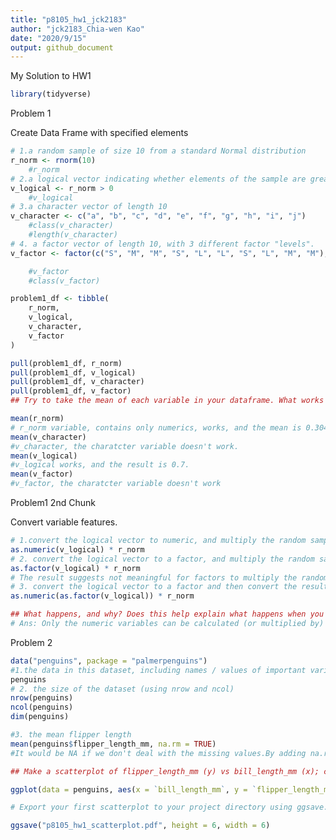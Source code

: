 ```yaml
---
title: "p8105_hw1_jck2183"
author: "jck2183_Chia-wen Kao"
date: "2020/9/15"
output: github_document
---
```

My Solution to HW1
```r
library(tidyverse)
```
Problem 1

Create Data Frame with specified elements

```r
# 1.a random sample of size 10 from a standard Normal distribution
r_norm <- rnorm(10)
    #r_norm
# 2.a logical vector indicating whether elements of the sample are greater than 0
v_logical <- r_norm > 0
    #v_logical
# 3.a character vector of length 10
v_character <- c("a", "b", "c", "d", "e", "f", "g", "h", "i", "j")
    #class(v_character)
    #length(v_character)
# 4. a factor vector of length 10, with 3 different factor "levels".
v_factor <- factor(c("S", "M", "M", "S", "L", "L", "S", "L", "M", "M"), levels = c("S", "M", "L"))

    #v_factor
    #class(v_factor)

problem1_df <- tibble(
    r_norm, 
    v_logical,
    v_character, 
    v_factor
)

pull(problem1_df, r_norm)
pull(problem1_df, v_logical)
pull(problem1_df, v_character)
pull(problem1_df, v_factor)
## Try to take the mean of each variable in your dataframe. What works and what doesn’t?

mean(r_norm) 
# r_norm variable, contains only numerics, works, and the mean is 0.3043041.
mean(v_character) 
#v_character, the charatcter variable doesn't work.
mean(v_logical) 
#v_logical works, and the result is 0.7.
mean(v_factor) 
#v_factor, the charatcter variable doesn't work
```
Problem1 2nd Chunk

Convert variable features. 

```r
# 1.convert the logical vector to numeric, and multiply the random sample by the result
as.numeric(v_logical) * r_norm
# 2. convert the logical vector to a factor, and multiply the random sample by the result
as.factor(v_logical) * r_norm
# The result suggests not meaningful for factors to multiply the random sample
# 3. convert the logical vector to a factor and then convert the result to numeric, and multiply the random sample by the result.
as.numeric(as.factor(v_logical)) * r_norm

## What happens, and why? Does this help explain what happens when you try to take the mean?
# Ans: Only the numeric variables can be calculated (or multiplied by) with the random sample. This also help to explain what happens when we tried to take the mean. Since only numeric variables can be calculated, including taking mean. Character / Logical variables are not available for the calculation.
```
Problem 2
```r
data("penguins", package = "palmerpenguins")
#1.the data in this dataset, including names / values of important variables
penguins
# 2. the size of the dataset (using nrow and ncol)
nrow(penguins)
ncol(penguins)
dim(penguins)

#3. the mean flipper length
mean(penguins$flipper_length_mm, na.rm = TRUE) 
#It would be NA if we don't deal with the missing values.By adding na.rm = TRUE syntax, we can remove the missing values and get the mean of the mean flipper length = 200.9152 mm.

## Make a scatterplot of flipper_length_mm (y) vs bill_length_mm (x); color points using the species variable (adding color = ... inside of aes in your ggplot code should help).

ggplot(data = penguins, aes(x = `bill_length_mm`, y = `flipper_length_mm`)) + geom_point(aes(color = `species`))

# Export your first scatterplot to your project directory using ggsave.

ggsave("p8105_hw1_scatterplot.pdf", height = 6, width = 6)

```